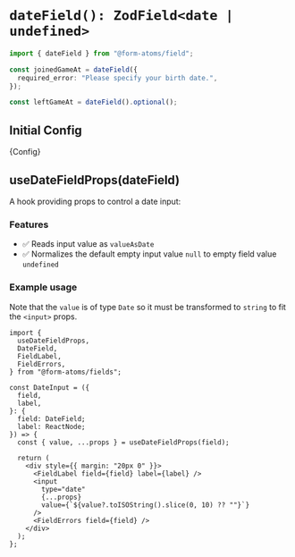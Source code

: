 
<Meta title="fields/dateField" of={dateFieldStories} />

# `dateField(): ZodField<date | undefined>`

```ts
import { dateField } from "@form-atoms/field";

const joinedGameAt = dateField({
  required_error: "Please specify your birth date.",
});

const leftGameAt = dateField().optional();
```

## Initial Config

<Markdown>{Config}</Markdown>

## useDateFieldProps(dateField)

A hook providing props to control a date input:

### Features

- ✅ Reads input value as `valueAsDate`
- ✅ Normalizes the default empty input value `null` to empty field value `undefined`

### Example usage

Note that the `value` is of type `Date` so it must be transformed to `string` to fit the `<input>` props.

```tsx
import {
  useDateFieldProps,
  DateField,
  FieldLabel,
  FieldErrors,
} from "@form-atoms/fields";

const DateInput = ({
  field,
  label,
}: {
  field: DateField;
  label: ReactNode;
}) => {
  const { value, ...props } = useDateFieldProps(field);

  return (
    <div style={{ margin: "20px 0" }}>
      <FieldLabel field={field} label={label} />
      <input
        type="date"
        {...props}
        value={`${value?.toISOString().slice(0, 10) ?? ""}`}
      />
      <FieldErrors field={field} />
    </div>
  );
};
```

<Stories />
